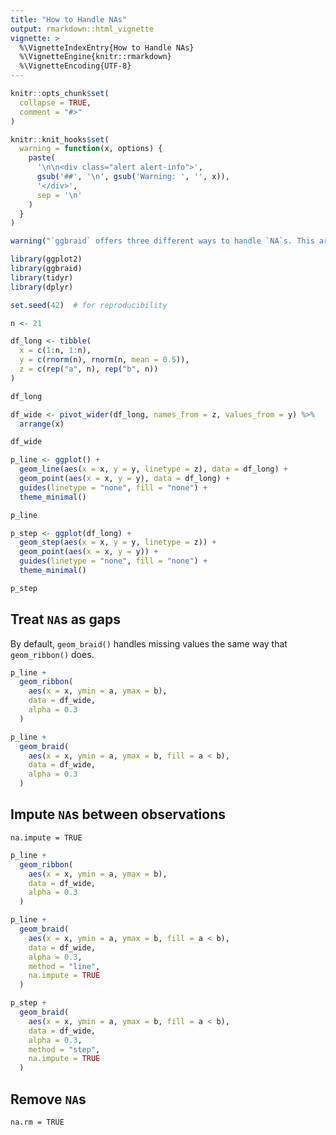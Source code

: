 ```yaml
---
title: "How to Handle NAs"
output: rmarkdown::html_vignette
vignette: >
  %\VignetteIndexEntry{How to Handle NAs}
  %\VignetteEngine{knitr::rmarkdown}
  %\VignetteEncoding{UTF-8}
---
```


```r
knitr::opts_chunk$set(
  collapse = TRUE,
  comment = "#>"
)

knitr::knit_hooks$set(
  warning = function(x, options) {
    paste(
      '\n\n<div class="alert alert-info">',
      gsub('##', '\n', gsub('Warning: ', '', x)),
      '</div>',
      sep = '\n'
    )
  }
)
```

```r
warning("`ggbraid` offers three different ways to handle `NA`s. This article describes each approach in detail.")
```

```r
library(ggplot2)
library(ggbraid)
library(tidyr)
library(dplyr)

set.seed(42)  # for reproducibility

n <- 21

df_long <- tibble(
  x = c(1:n, 1:n),
  y = c(rnorm(n), rnorm(n, mean = 0.5)),
  z = c(rep("a", n), rep("b", n))
)

df_long
```

```r
df_wide <- pivot_wider(df_long, names_from = z, values_from = y) %>%
  arrange(x)

df_wide
```

```r
p_line <- ggplot() +
  geom_line(aes(x = x, y = y, linetype = z), data = df_long) +
  geom_point(aes(x = x, y = y), data = df_long) +
  guides(linetype = "none", fill = "none") +
  theme_minimal()

p_line
```

```r
p_step <- ggplot(df_long) +
  geom_step(aes(x = x, y = y, linetype = z)) +
  geom_point(aes(x = x, y = y)) +
  guides(linetype = "none", fill = "none") +
  theme_minimal()

p_step
```

## Treat `NA`s as gaps

By default, `geom_braid()` handles missing values the same way that `geom_ribbon()` does. 

```r
p_line +
  geom_ribbon(
    aes(x = x, ymin = a, ymax = b),
    data = df_wide,
    alpha = 0.3
  )
```

```r
p_line +
  geom_braid(
    aes(x = x, ymin = a, ymax = b, fill = a < b),
    data = df_wide,
    alpha = 0.3
  )
```

## Impute `NA`s between observations

`na.impute = TRUE`

```r
p_line +
  geom_ribbon(
    aes(x = x, ymin = a, ymax = b),
    data = df_wide,
    alpha = 0.3
  )
```

```r
p_line +
  geom_braid(
    aes(x = x, ymin = a, ymax = b, fill = a < b),
    data = df_wide,
    alpha = 0.3,
    method = "line",
    na.impute = TRUE
  )
```

```r
p_step +
  geom_braid(
    aes(x = x, ymin = a, ymax = b, fill = a < b),
    data = df_wide,
    alpha = 0.3,
    method = "step",
    na.impute = TRUE
  )
```

## Remove `NA`s

`na.rm = TRUE`
